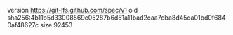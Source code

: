 version https://git-lfs.github.com/spec/v1
oid sha256:4b11b5d33008569c05287b6d51a11bad2caa7dba8d45ca01bd0f6840af48627c
size 92453
